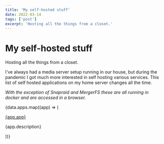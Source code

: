 ```yaml
---
title: 'My self-hosted stuff'
date: 2022-03-14
tags: ['post']
excerpt: 'Hosting all the things from a closet.'
---
```


<hgroup>
	<h1>My self-hosted stuff</h1>
	<p>Hosting all the things from a closet.</p>
</hgroup>

I've always had a media server setup running in our house, but during the pandemic I got much more interested in self hosting various services.  This list of self hosted applications on my home server changes all the time.

<div class="ui segment">
<Diagram />
</div>



_With the exception of Snapraid and MergerFS these are all running in docker and are accessed in a browser._

{data.apps.map((app) => (
	<div class="ui segment">
	<div class="flex justify-between">
		<a href={app.url}>{app.app}</a>
	</div>
	<p>{app.description}</p>
</div>
))}


